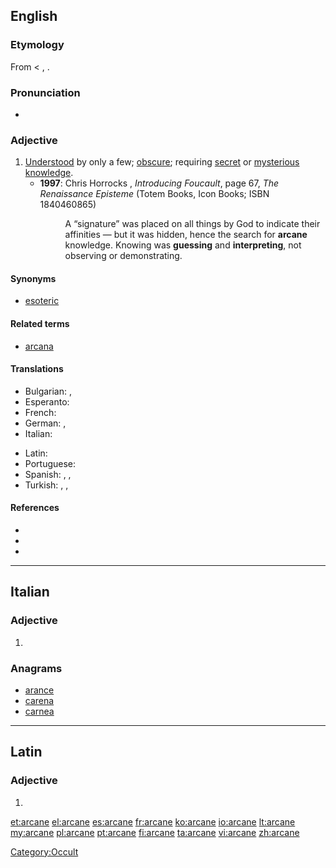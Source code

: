 ==English==

===Etymology===
From {{etyl|la}} {{term|arcanus|lang=la||hidden, secret}} < {{term|lang=la|arcere||to shut up}}, {{term|lang=la|arca||a chest}}.

===Pronunciation===
* {{rhymes|eɪn}}

===Adjective===
{{en-adj}}

# [[understand|Understood]] by only a few; [[obscure]]; requiring [[secret]] or [[mysterious]] [[knowledge]].
#* '''1997''': Chris Horrocks<!-- illustrated by Zoran Jevtic -->, ''Introducing Foucault'', page 67, ''The Renaissance Episteme'' (Totem Books, Icon Books; ISBN 1840460865)
#*: A “signature” was placed on all things by God to indicate their affinities — but it was hidden, hence the search for '''arcane''' knowledge. Knowing was '''guessing''' and '''interpreting''', not observing or demonstrating.

====Synonyms====
* [[esoteric]]

====Related terms====
* [[arcana]]

====Translations====
{{trans-top|understood by only a few; obscure}}
* Bulgarian: {{t|bg|тайнствен}},  {{t|bg|езотеричен}}
* Esperanto: {{t-|eo|arkana|xs=Esperanto}}
* French: {{t+|fr|arcane}}
* German: {{t+|de|geheim}}, {{t-|de|geheimnisvoll}}
* Italian: {{t+|it|arcano}}
{{trans-mid}}
* Latin: {{t-|la|arcanus}}
* Portuguese: {{t-|pt|arcano}}
* Spanish: {{t+|es|arcano}}, {{t|es|secreto}}, {{t|es|misterioso}}
* Turkish: {{t|tr|esrarlı}}, {{t|tr|gizemli}}, {{t|tr|saklı}}
{{trans-bottom}}

====References====
* {{R:Webster 1913}}
* {{R:Century 1911}}
* {{R:OneLook}}

[[Category:Occult]]

----

==Italian==

===Adjective===
{{infl|it|adjective form|g=f}}

# {{form of|Feminine plural form|[[arcano]]}}

===Anagrams===
* [[arance#Italian|arance]]
* [[carena#Italian|carena]]
* [[carnea#Italian|carnea]]

----

==Latin==

===Adjective===
{{la-adj-form|arcāne}}

# {{inflection of|arcanus|arcānus|voc|m|s|lang=la}}

[[et:arcane]]
[[el:arcane]]
[[es:arcane]]
[[fr:arcane]]
[[ko:arcane]]
[[io:arcane]]
[[lt:arcane]]
[[my:arcane]]
[[pl:arcane]]
[[pt:arcane]]
[[fi:arcane]]
[[ta:arcane]]
[[vi:arcane]]
[[zh:arcane]]
